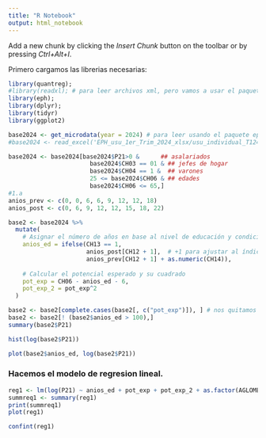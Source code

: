```yaml
---
title: "R Notebook"
output: html_notebook
---
```


Add a new chunk by clicking the *Insert Chunk* button on the toolbar or by pressing *Ctrl+Alt+I*.

Primero cargamos las librerias necesarias: 

```r
library(quantreg);
#library(readxl); # para leer archivos xml, pero vamos a usar el paquete eph
library(eph);
library(dplyr);
library(tidyr)
library(ggplot2)
```

```r
base2024 <- get_microdata(year = 2024) # para leer usando el paquete eph 
#base2024 <- read_excel('EPH_usu_1er_Trim_2024_xlsx/usu_individual_T124.xlsx')

base2024 <- base2024[base2024$P21>0 &      ## asalariados
                       base2024$CH03 == 01 & ## jefes de hogar
                       base2024$CH04 == 1 &  ## varones
                       25 <= base2024$CH06 & ## edades
                       base2024$CH06 <= 65,]
#1.a
anios_prev <- c(0, 0, 6, 6, 9, 12, 12, 18)
anios_post <- c(0, 6, 9, 12, 12, 15, 18, 22)

base2 <- base2024 %>%
  mutate(
    # Asignar el número de años en base al nivel de educación y condición de finalización
    anios_ed = ifelse(CH13 == 1,
                      anios_post[CH12 + 1],  # +1 para ajustar al índice en R
                      anios_prev[CH12 + 1] + as.numeric(CH14)),
    
    # Calcular el potencial esperado y su cuadrado
    pot_exp = CH06 - anios_ed - 6,
    pot_exp_2 = pot_exp^2
  )

base2 <- base2[complete.cases(base2[, c("pot_exp")]), ] # nos quitamos los na's.
base2 <- base2[! (base2$anios_ed > 100),]
summary(base2$P21)
```

```r
hist(log(base2$P21))
```

```r
plot(base2$anios_ed, log(base2$P21))
```

### Hacemos el modelo de regresion lineal.

```r
reg1 <- lm(log(P21) ~ anios_ed + pot_exp + pot_exp_2 + as.factor(AGLOMERADO) + as.factor(CH07), data=base2)
summreq1 <- summary(reg1)
print(summreq1)
plot(reg1)
```

```r
confint(reg1)
```








